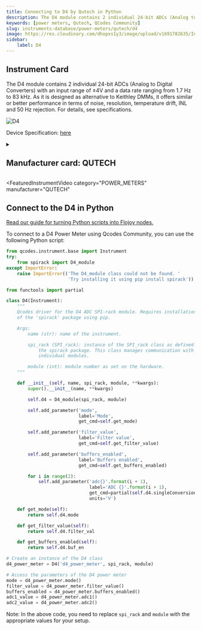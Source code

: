```yaml
---
title: Connecting to D4 by Qutech in Python
description: The D4 module contains 2 individual 24-bit ADCs (Analog to Digital Converters) with an input range of ±4V and a data rate ranging from 1.7 Hz to 83 kHz. As it is designed as alternative to Keithley DMMs, it offers similar or better performance in terms of noise, resolution, temperature drift, INL and 50 Hz rejection. For details, see specifications.
keywords: [power meters, Qutech, QCodes Community] 
slug: instruments-database/power-meters/qutech/d4 
image: https://res.cloudinary.com/dhopxs1y3/image/upload/v1691782635/Instruments/Power%20Meters/D4/D4.png
sidebar:
    label: D4 
---
```



## Instrument Card

The D4 module contains 2 individual 24-bit ADCs (Analog to Digital Converters) with an input range of ±4V and a data rate ranging from 1.7 Hz to 83 kHz. As it is designed as alternative to Keithley DMMs, it offers similar or better performance in terms of noise, resolution, temperature drift, INL and 50 Hz rejection. For details, see specifications.

![D4](https://res.cloudinary.com/dhopxs1y3/image/upload/v1691782635/Instruments/Power%20Meters/D4/D4.png)

Device Specification: [here](/instruments-database/all-instruments)

<details style={{ marginTop: "15px"}}>
<summary><h2 style={{display:'inline'}}>Manufacturer card: QUTECH</h2></summary>

![QUTECH](https://res.cloudinary.com/dhopxs1y3/image/upload/v1692806156/Instruments/Vendor%20Logos/QuTech.png)

At QuTech, we work on a radically new technology with world-changing potential. Our mission: to develop scalable prototypes of a quantum computer and an inherently safe quantum internet, based on the fundamental laws of quantum mechanics.

- Headquarters: CJ Delft, Netherlands
- Yearly Revenue (millions, USD): 41.3
- Vendor Website: [here](https://qutech.nl/)

</details>


<FeaturedInstrumentVideo
  category="POWER_METERS"
  manufacturer="QUTECH"
></FeaturedInstrumentVideo>

## Connect to the D4 in Python

[Read our guide for turning Python scripts into Flojoy nodes.](https://docs.flojoy.ai/contribution/blocks/custom-flojoy-block/)


<Tabs>

<TabItem value="Flojoy" label="Flojoy" className="flojoy-instrument-tabs">

<NodeCardCollection category='POWER_METERS' manufacturer='QUTECH'></NodeCardCollection>

</TabItem>
<TabItem value="QCodes Community" label="QCodes Community">

To connect to a D4 Power Meter using Qcodes Community, you can use the following Python script:

```python
from qcodes.instrument.base import Instrument
try:
    from spirack import D4_module
except ImportError:
    raise ImportError(('The D4_module class could not be found. '
                       'Try installing it using pip install spirack'))

from functools import partial

class D4(Instrument):
    """
    Qcodes driver for the D4 ADC SPI-rack module. Requires installation
    of the 'spirack' package using pip.

    Args:
        name (str): name of the instrument.

        spi_rack (SPI_rack): instance of the SPI_rack class as defined in
            the spirack package. This class manages communication with the
            individual modules.

        module (int): module number as set on the hardware.
    """

    def __init__(self, name, spi_rack, module, **kwargs):
        super().__init__(name, **kwargs)

        self.d4 = D4_module(spi_rack, module)

        self.add_parameter('mode',
                           label='Mode',
                           get_cmd=self.get_mode)

        self.add_parameter('filter_value',
                           label='Filter value',
                           get_cmd=self.get_filter_value)

        self.add_parameter('buffers_enabled',
                           label='Buffers enabled',
                           get_cmd=self.get_buffers_enabled)

        for i in range(2):
            self.add_parameter('adc{}'.format(i + 1),
                               label='ADC {}'.format(i + 1),
                               get_cmd=partial(self.d4.singleConversion, i),
                               units='V')

    def get_mode(self):
        return self.d4.mode

    def get_filter_value(self):
        return self.d4.filter_val

    def get_buffers_enabled(self):
        return self.d4.buf_en

# Create an instance of the D4 class
d4_power_meter = D4('d4_power_meter', spi_rack, module)

# Access the parameters of the D4 power meter
mode = d4_power_meter.mode()
filter_value = d4_power_meter.filter_value()
buffers_enabled = d4_power_meter.buffers_enabled()
adc1_value = d4_power_meter.adc1()
adc2_value = d4_power_meter.adc2()
```

Note: In the above code, you need to replace `spi_rack` and `module` with the appropriate values for your setup.

</TabItem>
</Tabs>